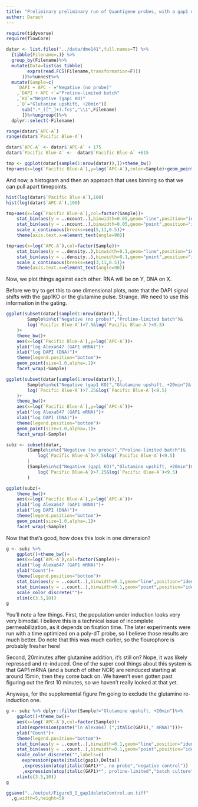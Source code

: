 ```yaml
---
title: "Preliminary preliminary run of Quantigene probes, with a gap1 delete"
author: Darach
---
```



```r
require(tidyverse)
require(flowCore)
```

```r

datar <- list.files("../data/dme141",full.names=T) %>% 
  {tibble(Filename=.)} %>%
  group_by(Filename)%>%
  mutate(Data=list(as_tibble(
        exprs(read.FCS(Filename,transformation=F)))
      ))%>%unnest%>%
  mutate(Sample=c(
    `DAPI + APC -`="Negative (no probe)"
    ,`DAPI + APC +`="Proline-limited batch"
    ,`KO`="Negative (gap1 KO)"
    ,`Q`="Glutamine upshift, +20min")[
      sub(".*_([^_]+).fcs","\\1",Filename)
      ])%>%ungroup()%>%
  dplyr::select(-Filename)

range(datar$`APC-A`)
range(datar$`Pacific Blue-A`)

datar$`APC-A` <- datar$`APC-A` + 175
datar$`Pacific Blue-A` <-  datar$`Pacific Blue-A` +615

```

```r
tmp <- ggplot(datar[sample(1:nrow(datar)),])+theme_bw()
tmp+aes(x=log(`Pacific Blue-A`),y=log(`APC-A`),color=Sample)+geom_point(size=.5,alpha=.5)
```

And now, a histogram and then an approach that uses binning so that we can 
pull apart timepoints.

```r
hist(log(datar$`Pacific Blue-A`),100)
hist(log(datar$`APC-A`),100)

tmp+aes(x=log(`Pacific Blue-A`),col=factor(Sample))+
	stat_bin(aes(y = ..ncount..),binwidth=0.05,geom="line",position="identity",cex=.5)+
	stat_bin(aes(y = ..ncount..),binwidth=0.05,geom="point",position="identity",cex=2)+
    scale_x_continuous(breaks=seq(5,11,0.5))+
    theme(axis.text.x=element_text(angle=90))

tmp+aes(x=log(`APC-A`),col=factor(Sample))+
	stat_bin(aes(y = ..density..),binwidth=0.1,geom="line",position="identity",cex=.5)+
	stat_bin(aes(y = ..density..),binwidth=0.1,geom="point",position="identity",cex=2)+
    scale_x_continuous(breaks=seq(3,11,0.5))+
    theme(axis.text.x=element_text(angle=90))
```

Now, we plot things against each other. RNA will be on Y, DNA on X.

Before we try to get this to one dimensional plots, note that the DAPI signal
shifts with the gap1KO or the glutamine pulse. Strange. We need to use this
information in the gating.

```r

ggplot(subset(datar[sample(1:nrow(datar)),],
		Sample%in%c("Negative (no probe)","Proline-limited batch")&
		log(`Pacific Blue-A`)>7.5&log(`Pacific Blue-A`)<9.5)
	)+
	theme_bw()+
	aes(x=log(`Pacific Blue-A`),y=log(`APC-A`))+
	ylab("log Alexa647 (GAP1 mRNA)")+
	xlab("log DAPI (DNA)")+
	theme(legend.position="bottom")+
	geom_point(size=1.0,alpha=.1)+
	facet_wrap(~Sample)

ggplot(subset(datar[sample(1:nrow(datar)),],
		Sample%in%c("Negative (gap1 KO)","Glutamine upshift, +20min")&
		log(`Pacific Blue-A`)>7.25&log(`Pacific Blue-A`)<9.5)
	)+
	theme_bw()+
	aes(x=log(`Pacific Blue-A`),y=log(`APC-A`))+
	ylab("log Alexa647 (GAP1 mRNA)")+
	xlab("log DAPI (DNA)")+
	theme(legend.position="bottom")+
	geom_point(size=1.0,alpha=.1)+
	facet_wrap(~Sample)

subz <- subset(datar,
		(Sample%in%c("Negative (no probe)","Proline-limited batch")&
			log(`Pacific Blue-A`)>7.5&log(`Pacific Blue-A`)<9.5)
		|
		(Sample%in%c("Negative (gap1 KO)","Glutamine upshift, +20min")&
			log(`Pacific Blue-A`)>7.25&log(`Pacific Blue-A`)<9.5)
		)

ggplot(subz)+
	theme_bw()+
	aes(x=log(`Pacific Blue-A`),y=log(`APC-A`))+
	ylab("log Alexa647 (GAP1 mRNA)")+
	xlab("log DAPI (DNA)")+
	theme(legend.position="bottom")+
	geom_point(size=1.0,alpha=.1)+
	facet_wrap(~Sample)

```

Now that that's good, how does this look in one dimension?

```r
g <- subz %>% 
    ggplot()+theme_bw()+
	aes(x=log(`APC-A`),col=factor(Sample))+
	xlab("log Alexa647 (GAP1 mRNA)")+
	ylab("Count")+
	theme(legend.position="bottom")+
	stat_bin(aes(y = ..count..),binwidth=0.1,geom="line",position="identity",cex=.5)+
	stat_bin(aes(y = ..count..),binwidth=0.1,geom="point",position="identity",cex=2)+
    scale_color_discrete("")+
	xlim(c(3.5,10))
g
```

You'll note a few things. First, the population under induction 
looks very very bimodal. I believe this is a technical issue of
incomplete permeabilization, as it depends on fixation time. The 
later experiments were run with a time optimized on a poly-dT
probe, so I believe those results are much better. Do note that this
was much earlier, so the flourophore is probably fresher here!

Second, 20minutes after glutamine addition, it's still on? Nope, it
was likely repressed and re-induced. One of the super cool things
about this system is that GAP1 mRNA (and a bunch of other NCR)
are reinduced starting at around 15min, then they come back on.
We haven't even gotten past figuring out the first 10 minutes, so
we haven't really looked at that yet.

Anyways, for the supplemental figure I'm going to exclude the
glutamine re-induction one. 

```r
g <- subz %>% dplyr::filter(Sample!="Glutamine upshift, +20min")%>%
    ggplot()+theme_bw()+
	aes(x=log(`APC-A`),col=factor(Sample))+
	xlab(expression(paste("ln Alexa647 (",italic(GAP1)," mRNA)")))+
	ylab("Count")+
	theme(legend.position="bottom")+
	stat_bin(aes(y = ..count..),binwidth=0.1,geom="line",position="identity",cex=.5)+
	stat_bin(aes(y = ..count..),binwidth=0.1,geom="point",position="identity",cex=2)+
    scale_color_discrete("",labels=c(
      expression(paste(italic(gap1),Delta))
      ,expression(atop(italic(GAP1)*", no probe","negative control"))
      ,expression(atop(italic(GAP1)*", proline-limited","batch culture"))))+
	xlim(c(3.5,10))
g

ggsave("../output/Figure3_S_gap1deleteControl.un.tiff"
  ,g,width=5,height=5)

```
	

